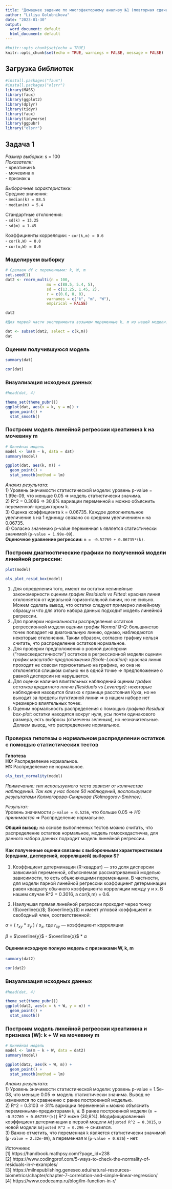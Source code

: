 ```yaml
---
title: "Домашнее задание по многофакторному анализу №1 (повторная сдача)"
author: "Liliya Golubnikova"
date: "2023-01-30"
output:
  word_document: default
  html_document: default
---
```


```r
#knitr::opts_chunk$set(echo = TRUE)
knitr::opts_chunk$set(echo = TRUE, warnings = FALSE, message = FALSE)
```

## Загрузка библиотек
```r
#install.packages("faux")
#install.packages("olsrr")
library(MASS)
library(faux)
library(ggplot2)
library(dplyr)
library(tidyr)
library(faux)
library(tidyverse)
library(ggpubr)
library("olsrr")

```


## Задача 1
*Размер выборки*: s = 100  
*Показатели:*  
- креатинин `k`  
- мочевина `m`  
- признак `W`

*Выборочные характеристики:*  
Средние значения:   
- `median(k) = 88.5`  
- `median(m) = 5.4`  

Стандартные отклонения:  
- `sd(k) = 13.25`  
- `sd(m) = 1.45`  

Коэффициенты корреляции: 
- `cor(k,m) = 0.6`  
- `cor(k,W) = 0.0`  
- `cor(m,W) = 0.0`  




### Моделируем выборку
```r
# Сделаем df с переменными: k, W, m
set.seed(1)
dat2 <- rnorm_multi(n = 100, 
                  mu = c(88.5, 5.4, 5),
                  sd = c(13.25, 1.45, 2),
                  r = c(0.6, 0, 0), 
                  varnames = c("k", "m", "W"),
                  empirical = FALSE)

dat2
```

```r
#Для первой части эксперимента возьмем переменные k, m из нашей модели:  

dat <- subset(dat2, select = c(k,m))
dat

```



### Оценим получившуюся модель
```r
summary(dat)
```


```r
cor(dat)
```


### Визуализация исходных данных
```r
#head(dat, 4)

theme_set(theme_pubr())
ggplot(dat, aes(x = k, y = m)) +
  geom_point() +
  stat_smooth()

```

### Построим модель линейной регрессии креатинина k на мочевину m
```r
# Линейная модель
model <- lm(m ~ k, data = dat)
summary(model)

ggplot(dat, aes(k, m)) +
  geom_point() +
  stat_smooth(method = lm)

```

*Анализ результата:*     
1) Уровень значимости статистической модели: уровень p-value = 1.99e-09, что меньше 0.05 => модель статистически значима.   
2) R^2 = 0.3086 => 30,8% вариации переменной `m` можно объяснить переменной-предиктором `k`.  
3) Оценка коэффициента `k` = 0.06735. Каждое дополнительное увеличение `k` на 1 единицу связано со средним увеличением `m` на 0.06735.  
4) Cоласно значению p-value переменная `k` является статистически значимой (`p-value = 1.99e-09`).    
**Оценочное уравнение регрессии:**  `m = -0.52769 + 0.06735*(k)`.       


### Построим диагностические графики по полученной модели линейной регрессии:   

```r
plot(model)
```

```r
ols_plot_resid_box(model)
```


1) Для определения того, имеют ли остатки нелинейные закономерности оценим *график Residuals vs Fitted*: красная линия отклоняется от идеальной горизонтальной линии, но не сильно. Можем сделать вывод, что  остатки следуют примерно линейному образцу и что для этого набора данных подходит модель линейной регрессии.  
2) Для проверки нормальности распределения остатков регрессионной модели оценим *график Normal Q-Q*: большинство точек попадает на диагональную линию, однако, наблюдаются некоторые отклонения. Таким образом, согласно графику нельзя считать, что распределение остатков нормальное.      
3) Для проверки предположения о ровной дисперсии ("гомоскедастичности") остатков в регрессионной модели оценим *график масштаба-предположения (Scale-Location)*: красная линия проходит не совсем горизонтально на графике, но она не отклоняется слишком сильно ни в одной точке => предположение о равной дисперсии не нарушается.   
4) Для оценки наличия влиятельных наблюдений оценим *график остатков кредитного плеча (Residuals vs Leverage)*: некоторые наблюдения находится близко к границе расстояния Кука, но не выходит за пределы пугктирной линии => в нашем наборе нет чрезмерно влиятельных точек.   
5) Оценим нормальность распределения с помощью *графика Residual box-plot*: остатки находятся вокруг нуля, усы почти одинакового размера, есть выбросы (отмечены зеленым), но незначительные. Делаем вывод, что распределение нормальное.   
 



### Проверка гипотезы о нормальном распределении остатков с помощью статистических тестов

**Гипотеза**   
**H0:** Распределение нормальное.   
**H1:** Распределение не нормальное.   



```r
ols_test_normality(model)
```

*Примечание:  тип используемого теста зависит от количества наблюдений. Так как у нас более 50 наблюдений, воспользуемся результатами Колмогорова-Смирнова (Kolmogorov-Smirnov).*      


*Результат:*    
Уровень значимости `p-value = 0.5256`, что больше 0.05 => *H0 принимается* => Распределение нормальное.    

**Общий вывод:**  на основе выполненных тестов можно считать, что распределение остатков нормальное, модель гомоскедастична, для данного набора данных подходит модель линейной регрессии.    



#### Как полученные оценки связаны с выборочными характеристиками (средним, дисперсией, корреляцией) выборки S?

1) Коэффициент детерминации (R-квадрат) — это доля дисперсии зависимой переменной, объясняемая рассматриваемой моделью зависимости, то есть объясняющими переменными. В частности, для модели парной линейной регрессии коэффициент детерминации равен квадрату обычного коэффициента корреляции между y и x. В нашем случае R^2 = 0.3016, а cor(k,m) = 0.6.   

2) Наилучшая прямая линейной регрессии проходит через точку ($\overline{x}$; $\overline{y}$) и имеет угловой коэффициент и свободный член, соответственной:

$\alpha$ = ( $r_{xy}$ * $s_{y}$ ) / $s_{x}$, где $r_{xy}$ — коэффициент корреляции   

$\beta$ = $\overline{y}$ - $\overline{x}$ * $\alpha$  


#### Оценим исходную полную модель с признаками W, k, m   

```r
summary(dat2)
```


```r
cor(dat2)
```


### Визуализация исходных данных
```r
#head(dat, 4)

theme_set(theme_pubr())
ggplot(dat2, aes(x = k + W, y = m)) +
  geom_point() +
  stat_smooth()
```

### Построим модель линейной регрессии креатинина и признака (W): k + W на мочевину m
```r
# Линейная модель
model <- lm(m ~ k + W, data = dat2)
summary(model)

ggplot(dat2, aes(k + W, m)) +
  geom_point() +
  stat_smooth(method = lm)

```

*Анализ результата:*       
1) Уровень значимости статистической модели: уровень p-value = 1.5e-08, что меньше 0.05 => модель статистически значима. Вывод не изменился по сравнению с ранее построенной моделью.     
2) R^2 = 0.3103 => 31% вариации переменной `m` можно объяснить переменными-предикторами `k`, `W`. В ранее построенной модели (`m = -0.52769 + 0.06735*(k)`) R^2 ниже (30,8%). Модифицированный коэффициент детерминации в первой модели `Adjusted R^2 = 0.3015`, в новой модели `Adjusted R^2 = 0.296` -> снизился.       
3) Важно отметить, что переменная `k` является статистически значимой (`p-value = 2.32e-09`), а переменная `W` (`p-value = 0.626`) - нет.   





Источники:    
[1] https://handbook.mathpsy.com/?page_id=238    
[2] https://www.codingprof.com/5-ways-to-check-the-normality-of-residuals-in-r-examples/     
[3] https://milnepublishing.geneseo.edu/natural-resources-biometrics/chapter/chapter-7-correlation-and-simple-linear-regression/    
[4] https://www.codecamp.ru/blog/lm-function-in-r/    
